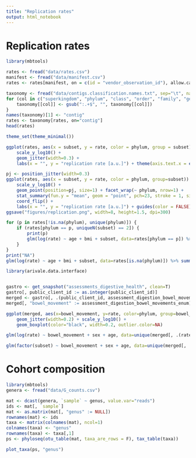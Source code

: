 ```yaml
---
title: "Replication rates"
output: html_notebook
---
```


# Replication rates

```r
library(mbtools)

rates <- fread("data/rates.csv")
manifest <- fread("data/manifest.csv")
rates <- rates[manifest, on = c(id = "vendor_observation_id"), allow.cartesian = T]

taxonomy <- fread("data/contigs.classification.names.txt", sep="\t", na.strings=c("NA", "not classified", ""), fill=T)
for (col in c("superkingdom", "phylum", "class", "order", "family", "genus", "species")) {
    taxonomy[[col]] <- gsub(":.+$", "", taxonomy[[col]])
}
names(taxonomy)[1] <- "contig"
rates <- taxonomy[rates, on="contig"]
head(rates)
```

```r
theme_set(theme_minimal())

ggplot(rates, aes(x = subset, y = rate, color = phylum, group = subset)) + 
    scale_y_log10() +
    geom_jitter(width=0.3) +
    labs(x = "", y = "replication rate [a.u.]") + theme(axis.text.x = element_text(angle=45, hjust=1, vjust=1))
```

```r
pj <- position_jitter(width=0.3)
ggplot(rates, aes(x = subset, y = rate, color = phylum, group=subset)) + 
    scale_y_log10() +
    geom_point(position=pj, size=1) + facet_wrap(~ phylum, nrow=1) + 
    stat_summary(fun.y = "mean", geom = "point", pch=23, stroke = 1, size=2, color="black") +
    coord_flip() +
    labs(x = "", y = "replication rate [a.u.]") + guides(color = FALSE)
ggsave("figures/replication.png", width=8, height=1.5, dpi=300)
```

```r
for (p in rates[!is.na(phylum), unique(phylum)]) {
    if (rates[phylum == p, uniqueN(subset) == 2]) {
        print(p)
        glm(log(rate) ~ age + bmi + subset, data=rates[phylum == p]) %>% summary() %>% print()
    }
}
print("NA")
glm(log(rate) ~ age + bmi + subset, data=rates[is.na(phylum)]) %>% summary()
```

```r
library(arivale.data.interface)


gastro <- get_snapshot("assessments_digestive_health", clean=T)
gastro[, public_client_id := as.integer(public_client_id)]
merged <- gastro[, .(public_client_id, assessment_digestion_bowel_movements_enum)][rates, on="public_client_id"]
merged[, "bowel_movement" := assessment_digestion_bowel_movements_enum]
```

```r
ggplot(merged, aes(x=bowel_movement, y=rate, color=phylum, group=bowel_movement)) + 
    geom_jitter(width=0.2) + scale_y_log10() + 
    geom_boxplot(color="black", width=0.2, outlier.color=NA)

glm(log(rate) ~ bowel_movement + sex + age, data=unique(merged[, .(rate, bowel_movement, sex, age)]), family="gaussian") %>% summary()
```
```r
glm(factor(subset) ~ bowel_movement + sex + age, data=unique(merged[, .(public_client_id, bowel_movement, sex, age, subset)]), family="binomial") %>% summary()
```

# Cohort composition

```r
library(mbtools)
genera <- fread("data/G_counts.csv")

mat <- dcast(genera, `sample` ~ genus, value.var="reads")
ids <- mat[, `sample`]
mat <- as.matrix(mat[, "genus" := NULL])
rownames(mat) <- ids
taxa <- matrix(colnames(mat), ncol=1)
colnames(taxa) <- "genus"
rownames(taxa) <- taxa[,1]
ps <- phyloseq(otu_table(mat, taxa_are_rows = F), tax_table(taxa))

plot_taxa(ps, "genus")
```